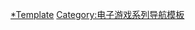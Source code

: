 {{Navbox
| name=夢幻戰士系列
| title=夢幻戰士系列
| state = {{{state|autocollapse}}}
| bodyclass=hlist

| list1=
* [[夢幻戰士]]
* [[夢幻戰士II|II]]
* [[夢幻戰士III|III]]
* [[夢幻戰士IV|IV]]
* [[夢幻戰士X|X]]

}}<noinclude>
{{collapsible option}}

{{DEFAULTSORT:Valis}}
[[Category:夢幻戰士系列|*Template]]
[[Category:电子游戏系列导航模板]]
</noinclude>